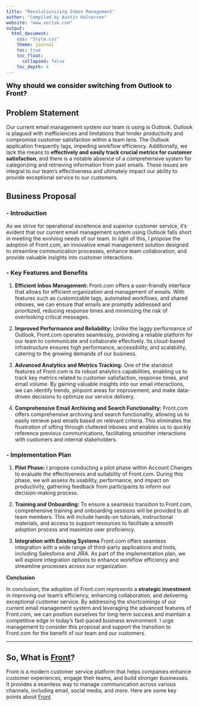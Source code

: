 ```yaml
---
title: "Revolutionizing Inbox Management"
author: "Compiled by Austin Halvorsen"
website: "www.verisk.com"
output: 
  html_document:
    css: "Style.css"
    theme: journal
    toc: true
    toc_float:
      collapsed: false
    toc_depth: 4
---
```


<p style="font-size: 18px; color: black;">**Why should we consider switching from Outlook to Front?**</p>

## Problem Statement

Our current email management system our team is using is Outlook. Outlook is plagued with inefficiencies and limitations that hinder productivity and compromise customer satisfaction within a team lens. The Outlook application frequently lags, impeding workflow efficiency. Additionally, we lack the means to **effectively and easily track crucial metrics for customer satisfaction**, and there is a notable absence of a comprehensive system for categorizing and retrieving information from past emails. These issues are integral to our team's effectiveness and ultimately impact our ability to provide exceptional service to our customers.

## Business Proposal

### - Introduction
As we strive for operational excellence and superior customer service, it's evident that our current email management system using Outlook falls short in meeting the evolving needs of our team. In light of this, I propose the adoption of Front.com, an innovative email management solution designed to streamline communication processes, enhance team collaboration, and provide valuable insights into customer interactions.

### - Key Features and Benefits

1. **Efficient Inbox Management:**
   Front.com offers a user-friendly interface that allows for efficient organization and management of emails. With features such as customizable tags, automated workflows, and shared inboxes, we can ensure that emails are promptly addressed and prioritized, reducing response times and minimizing the risk of overlooking critical messages.

2. **Improved Performance and Reliability:**
   Unlike the laggy performance of Outlook, Front.com operates seamlessly, providing a reliable platform for our team to communicate and collaborate effectively. Its cloud-based infrastructure ensures high performance, accessibility, and scalability, catering to the growing demands of our business.

3. **Advanced Analytics and Metrics Tracking:**
   One of the standout features of Front.com is its robust analytics capabilities, enabling us to track key metrics related to customer satisfaction, response times, and email volume. By gaining valuable insights into our email interactions, we can identify trends, pinpoint areas for improvement, and make data-driven decisions to optimize our service delivery.

4. **Comprehensive Email Archiving and Search Functionality:**
   Front.com offers comprehensive archiving and search functionality, allowing us to easily retrieve past emails based on relevant criteria. This eliminates the frustration of sifting through cluttered inboxes and enables us to quickly reference previous communications, facilitating smoother interactions with customers and internal stakeholders.

### - Implementation Plan

1. **Pilot Phase:**
   I propose conducting a pilot phase within Account Changes to evaluate the effectiveness and suitability of Front.com. During this phase, we will assess its usability, performance, and impact on productivity, gathering feedback from participants to inform our decision-making process.

2. **Training and Onboarding:**
   To ensure a seamless transition to Front.com, comprehensive training and onboarding sessions will be provided to all team members. This will include hands-on tutorials, instructional materials, and access to support resources to facilitate a smooth adoption process and maximize user proficiency.

3. **Integration with Existing Systems**
   Front.com offers seamless integration with a wide range of third-party applications and tools, including Salesforce and JIRA. As part of the implementation plan, we will explore integration options to enhance workflow efficiency and streamline processes across our organization.

**Conclusion**

In conclusion, the adoption of Front.com represents a **strategic investment** in improving our team's efficiency, enhancing collaboration, and delivering exceptional customer service. By addressing the shortcomings of our current email management system and leveraging the advanced features of Front.com, we can position ourselves for long-term success and maintain a competitive edge in today's fast-paced business environment. I urge  management to consider this proposal and support the transition to Front.com for the benefit of our team and our customers.

---

## So, What is [Front](front.html)?

Front is a modern customer service platform that helps companies enhance customer experiences, engage their teams, and build stronger businesses. It provides a seamless way to manage communication across various channels, including email, social media, and more. Here are some key points about [Front](www.front.com)

